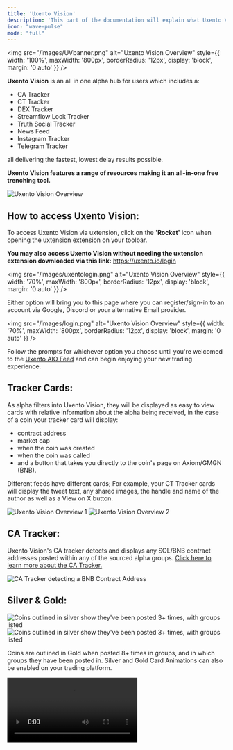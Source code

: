 ```yaml
---
title: 'Uxento Vision'
description: 'This part of the documentation will explain what Uxento Vision is.'
icon: "wave-pulse"
mode: "full"
---
```


<img 
  src="/images/UVbanner.png" 
  alt="Uxento Vision Overview"
  style={{
    width: '100%',
    maxWidth: '800px',
    borderRadius: '12px',
    display: 'block',
    margin: '0 auto'
  }}
/>

**Uxento Vision** is an all in one alpha hub for users which includes a:
- CA Tracker
- CT Tracker
- DEX Tracker 
- Streamflow Lock Tracker 
- Truth Social Tracker 
- News Feed 
- Instagram Tracker 
- Telegram Tracker

all delivering the fastest, lowest delay results possible.

**Uxento Vision features a range of resources making it an all-in-one free trenching tool.**
<Frame caption="Uxento Vision features a range of resources making it an all-in-one free trenching tool.">
  <img 
    src="/images/homepage.png" 
    alt="Uxento Vision Overview"
    style={{
      width: '100%',
      borderRadius: '12px',
      display: 'block',
      margin: '0 auto'
    }}
  />
</Frame>

## How to access Uxento Vision:


To access Uxento Vision via uxtension, click on the **'Rocket'** icon when opening the uxtension extension on your toolbar.

**You may also access Uxento Vision without needing the uxtension extension downloaded via this link:** https://uxento.io/login

<img 
  src="/images/uxentologin.png" 
  alt="Uxento Vision Overview"
  style={{
    width: '70%',
    maxWidth: '800px',
    borderRadius: '12px',
    display: 'block',
    margin: '0 auto'
  }}
/>

Either option will bring you to this page where you can register/sign-in to an account via Google, Discord or your alternative Email provider. 

<img 
  src="/images/login.png" 
  alt="Uxento Vision Overview"
  style={{
    width: '70%',
    maxWidth: '800px',
    borderRadius: '12px',
    display: 'block',
    margin: '0 auto'
  }}
/>

Follow the prompts for whichever option you choose until you're welcomed to the [Uxento AIO Feed](#uxento-aio) and can begin enjoying your new trading experience. 

## Tracker Cards:

As alpha filters into Uxento Vision, they will be displayed as easy to view cards with relative information about the alpha being received, in the case of a coin your tracker card will display:
- contract address
- market cap 
- when the coin was created 
- when the coin was called 
- and a button that takes you directly to the coin's page on Axiom/GMGN (BNB). 

<Note>Different feeds have different cards; For example, your CT Tracker cards will display the tweet text, any shared images, the handle and name of the author as well as a View on X button.</Note>

<Frame>
  <div style={{ 
    display: 'flex', 
    gap: '0.5rem', 
    justifyContent: 'center', 
    flexWrap: 'wrap'
  }}>
    <img 
      src="/images/UV5.png" 
      alt="Uxento Vision Overview 1"
      style={{
        width: '100%',
        maxWidth: '500px',
        borderRadius: '10px',
        display: 'block'
      }}
    />
    <img 
      src="/images/UV4.png" 
      alt="Uxento Vision Overview 2"
      style={{
        width: '100%',
        maxWidth: '500px',
        borderRadius: '10px',
        display: 'block'
      }}
    />
  </div>
</Frame>

## CA Tracker:

Uxento Vision's CA tracker detects and displays any SOL/BNB contract addresses posted within any of the sourced alpha groups. [Click here to learn more about the CA Tracker.](/uxtension#ca-tracker)

<Frame caption="CA Tracker detecting a BNB Contract Address.">
  <img 
    src="/images/trackercard.png" 
    alt="CA Tracker detecting a BNB Contract Address"
    style={{
      width: '100%',
      borderRadius: '12px',
      display: 'block',
      margin: '0 auto'
    }}
  />
</Frame>

## Silver & Gold:

<Frame caption="Coins outlined in silver show they've been posted 3+ times, with groups listed.">
  <img 
    src="/images/uv6.png" 
    alt="Coins outlined in silver show they've been posted 3+ times, with groups listed"
    style={{
      width: '100%',
      borderRadius: '12px',
      display: 'block',
      margin: '0 auto'
    }}
  />
</Frame>

<div style={{ marginBottom: '1.5rem' }}></div>

<Frame caption="Coins outlined in silver show they've been posted 3+ times, with groups listed.">
  <img 
    src="/images/uv7.png"
    alt="Coins outlined in silver show they've been posted 3+ times, with groups listed"
    style={{
      width: '100%',
      borderRadius: '12px',
      display: 'block',
      margin: '0 auto'
    }}
  />
</Frame>

Coins are outlined in Gold when posted 8+ times in groups, and in which groups they have been posted in.
Silver and Gold Card Animations can also be enabled on your trading platform.

<Frame>
  <video
    src="/videos/g&s.mp4"
    controls
    preload="metadata"
    style={{
      width: '100%',
      maxWidth: '800px',
      borderRadius: '12px',
      display: 'block',
      margin: '0 auto'
    }}
  />
</Frame>

[Click here to learn how to enable Silver and Gold card animations for Pulse.](/uxtension#card-animations-gold-and-silver)

## Filter Groups/Trackers:

You can filter which groups/trackers you do and don't want to see using the Settings button.

To access settings simply click the 'Dev Settings' button in the top right of your uxento homepage. 

<img 
  src="/images/newsettings.png" 
  alt="Uxento Vision Overview"
  style={{
    width: '59%',
    maxWidth: '800px',
    borderRadius: '12px',
    display: 'block',
    margin: '0 auto'
  }}
/>

After you have navigated to the Settings page, you can use the pane on the left to find which specific settings you want to adjust.

  <Frame caption="Tick/Untick As Needed">
  <img 
    src="/images/contentfilt.png"
    alt="Tick/Untick As Needed"
    style={{
      width: '100%',
      borderRadius: '12px',
      display: 'block',
      margin: '0 auto'
    }}
  />
</Frame>

<div style={{ marginBottom: '1rem' }}></div>


  <Frame caption="Uxento Vision allows for up to 3 trackers to be selected at once, to view more enable Uxento AIO.">
  <img 
    src="/images/feedsources.png"
    alt="Uxento Vision allows for up to 3 trackers to be selected at once, to view more enable Uxento AIO"
    style={{
      width: '100%',
      borderRadius: '12px',
      display: 'block',
      margin: '0 auto'
    }}
  />
</Frame>


## Streamflow Lock Tracker:

Within Uxento Vision is a handy Streamflow Lock Tracker which provides data of token locks in real-time. 

Streamflow Tracker Cards contain a range of information including the amount/percentage of token locked, how long until tokens unlock, the permissions of the locking contract as well as a **'View Contract'** button to easily view the contract in a new tab. 

  <Frame caption="Streamflow Lock Tracker Card">
  <img 
    src="/images/locktracker.png"
    alt="Streamflow Lock Tracker Card"
    style={{
      width: '59%',
      borderRadius: '12px',
      display: 'block',
      margin: '0 auto'
    }}
  />
</Frame>

## Truth Social Tracker:

Uxento Vision also contains the fastest Truth Social Tracker, providing a real-time, zero delay feed of posts from tracked Truth Social Accounts.


  <Frame caption="Uxento Truth Social Tracker Card
">
  <img 
    src="/images/truthtracker.png"
    alt="Uxento Truth Social Tracker Card"
    style={{
      width: '75%',
      borderRadius: '12px',
      display: 'block',
      margin: '0 auto'
    }}
  />
</Frame>

_If you would like to request any other accounts to be added to the Truth Social Tracker, simply open a ⁠ticket within the [Uxento Discord Server](https://discord.gg/uxento) and let us know!_

## DEX Tracker:

Uxento Vision also comes complete with a DEX Tracker to stay alert when the DEX is paid across any Pump/Bonk token in real time. 


  <Frame caption="Dex Tracker Card">
  <img 
    src="/images/dextracker.png"
    alt="Dex Tracker Card"
    style={{
      width: '79%',
      borderRadius: '12px',
      display: 'block',
      margin: '0 auto'
    }}
  />
</Frame>

Tracker Cards in the DEX Tracker display the coin's ticker, CA and DEXScreener Banner as well as any handy links you may navigate to for further information on the token. 

## Instagram Tracker:

Uxento Vision also offers the fastest Instagram Tracker, allowing you to monitor posts and stories by popular accounts on Instagram in real time. 
The Instagram Tracker can be filtered via the Settings button to exclude/include certain accounts.

## News Feed:

Stay on top of breaking news and trending discussions with uxento's curated News Feed. Much like the above offered trackers, News Feed allows you to focus on only posts from certified news outlets allowing you the possibility to front run news tweets by minutes, even hours. 

The News Feed can be filtered via the Settings button to exclude/include certain predetermined accounts. 

## Filter Tracked CT Accounts:

The same way that you can filter groups and trackers, you are able to filter out tracked CT accounts per your focus. Simply navigate to the settings page and find CT Account Filters under the Content Filters pane. 

You can also use the quick buttons located in the top right of the pane for a range of quick actions:

`Enable All:` Enable All Tracked Accounts<br/>
`Disable All:` Disable All Tracked Accounts<br/>
`Enabled First:` Display Enabled Accounts First (In List)<br/>
`Refresh:` Refresh List<br/>

  <Frame caption="">
  <img 
    src="/images/filterct.png"
    alt="Refresh"
    style={{
      width: '100%',
      borderRadius: '12px',
      display: 'block',
      margin: '0 auto'
    }}
  />
</Frame>

#### Filter Tracked Truth Social Accounts:

As with the above, you may also filter tracked accounts from Truth Social. Simply navigate to the settings page and find Truth Social Filters under the Content Filters pane. 

#### Filter Tracked Instagram Accounts: 
As with the above, tracked Instagram accounts may also be filtered as desired. Simply navigate to the settings pane and find Instagram Account Filters under the Content Filters pane. 

  <Frame caption="Tick and Untick as Needed!">
  <img 
    src="/images/filtig.png"
    alt="Tick and Untick as Needed"
    style={{
      width: '100%',
      borderRadius: '12px',
      display: 'block',
      margin: '0 auto'
    }}
  />
</Frame>

## Show uDev Sell Panel:

Within Uxento Vision you may easily view and manage any tokens held within your uDev Wallets via the Sell Panel which can be shown/hidden by pressing the 'uDev Panel' button at the bottom left of your uxento hompage. 


  <Frame caption="Show Sell Panel Button">
  <img 
    src="/images/showsellpanel.png"
    alt="Show Sell Panel Button"
    style={{
      width: '80%',
      borderRadius: '12px',
      display: 'block',
      margin: '0 auto'
    }}
  />
</Frame>

With the uDev Panel enabled, important information about tokens held within your uDev Wallets such as Volume, Market Cap, Holders and Transactions will be displayed, as well as Quick Sell buttons to easily execute sells. 

  <Frame caption="uDev Sell Panel">
  <img 
    src="/images/sellpanel.png"
    alt="uDev Sell Panel"
    style={{
      width: '100%',
      borderRadius: '12px',
      display: 'block',
      margin: '0 auto'
    }}
  />
</Frame>

[You may also generate uDev PnLs via the sell panel. To learn more click here.](/uDev#generate-udev-pnl) 

## Uxento AIO (Swap Feeds):

With Uxento AIO you can combine **all of the above** trackers into one tab.

By default, Uxento AIO is displayed to provide the most compact experience possible, but if you need to change between Vision/AIO or other panels you can do so by clicking the buttons in the tools panel located at the top of your uxento homepage, to swap between uxento tools.

  <Frame caption="The All-In-One Button in your tools panel">
  <img 
    src="/images/aio.png"
    alt="The All-In-One Button in your tools panel"
    style={{
      width: '100%',
      borderRadius: '12px',
      display: 'block',
      margin: '0 auto'
    }}
  />
</Frame>

<div style={{ marginBottom: '1rem' }}></div>


  <Frame caption="Uxento AIO In Action
">
  <img 
    src="/images/aiocard.avif"
    alt="Uxento AIO In Action"
    style={{
      width: '100%',
      borderRadius: '12px',
      display: 'block',
      margin: '0 auto'
    }}
  />
</Frame>

<div style={{ marginBottom: '1rem' }}></div>

  <Frame caption="Uxento AIO allows you to easily sidebar Uxento Vision.
">
  <img 
    src="/images/aiosplit.avif"
    alt="Uxento AIO allows you to easily sidebar Uxento Vision"
    style={{
      width: '100%',
      borderRadius: '12px',
      display: 'block',
      margin: '0 auto'
    }}
  />
</Frame>




You can edit what you do or don't want to see in Uxento AIO/Uxento Vision, by clicking the settings button, navigating to **'Feed Sources'** and ticking/unticking the filters provided.


  <Frame caption="Tick/Untick as needed!
">
  <img 
    src="/images/feedsources2.png"
    alt="Refresh"
    style={{
      width: '100%',
      borderRadius: '12px',
      display: 'block',
      margin: '0 auto'
    }}
  />
</Frame>


## Search Anything:

You may use the **'Search Anything'** function located at the top of your uxento homepage to find any tool, setting or page in uxento and more efficiently refine your settings. You may also click **'/' on your keyboard** to quickly open the search panel.

  <Frame caption="Search Anything">
  <img 
    src="/images/searchanything.png"
    alt="Search Anything"
    style={{
      width: '100%',
      borderRadius: '12px',
      display: 'block',
      margin: '0 auto'
    }}
  />
</Frame>


## Pause Feed:

You can easily pause your All-In-One/Uxento Vision feed for better readability by hovering your mouse over the feed. 

## AIO Reverse Order:
If you prefer to receive new alpha from the bottom up on your Uxento AIO feed, you can simply hit the Sort Order button located at the bottom of your uxento homepage. 

  <Frame caption="">
  <img 
    src="/images/sortorder.png"
    alt="Refresh"
    style={{
      width: '100%',
      borderRadius: '12px',
      display: 'block',
      margin: '0 auto'
    }}
  />
</Frame>

## Translate Content: 

Uxento Vision contains a built-in translator for users to easily translate posts into their native or preferred language. 

To set-up Translations, navigate to the Translations Panel in the Uxento Vision Settings button (accessible via the drop down under your profile avatar) and using the drop down menu next to Translate Language you can choose from one of 34 languages to translate to. 

  <Frame caption="Notification Settings Button">
  <img 
    src="/images/translate.png"
    alt="Notification Settings Button"
    style={{
      width: '100%',
      borderRadius: '12px',
      display: 'block',
      margin: '0 auto'
    }}
  />
</Frame>

Once enabled, simply click the Translate button next to any post on your Uxento Vision feed. 

  <Frame caption="">
  <div style={{ display: 'flex', flexDirection: 'column', gap: '1rem', alignItems: 'center' }}>
    <img 
      src="/images/translate2.png"
      alt="Exact Keyword Detection"
      style={{
        width: '100%',
        maxWidth: '1000px',
        borderRadius: '12px',
        display: 'block'
      }}
    />
    <img 
      src="/images/translate3.png"
      alt="Partial Keyword Detection"
      style={{
        width: '100%',
        maxWidth: '1000px',
        borderRadius: '12px',
        display: 'block'
      }}
    />
  </div>
</Frame>

You may also enable Auto-Translate to automatically translate non-English content into your preferred language. 

## Notification Sounds:

You can easily enable Notification Sounds within Uxento Vision to ensure you never miss a play. To do this, click the Settings button in Uxento Vision (as shown above), and then click the Notification Settings button. 


  <Frame caption="Notification Settings Button">
  <img 
    src="/images/notifsounds.png"
    alt="Notification Settings Button"
    style={{
      width: '100%',
      borderRadius: '12px',
      display: 'block',
      margin: '0 auto'
    }}
  />
</Frame>

You can then choose to enable one of up to 6 unique sounds to play whenever one of the trackers receives alpha.

## Keyword Alerts:

You may also get highlighted alerts and custom sounds when specific keywords appear in your feeds. 

To set this up, simply navigate to the Settings pane, and click on Keyword Alerts. 

**Under this panel you can add:**

`Ticker Detection:`<br/>
Automatically detects and highlights any cryptocurrency tickers such as **\$BTC, \$ETH, \$PEPE.**

  <Frame caption="">
  <img 
    src="/images/tickerdet.png"
    alt="Refresh"
    style={{
      width: '100%',
      borderRadius: '12px',
      display: 'block',
      margin: '0 auto'
    }}
  />
</Frame>

`CA Detection:`<br/>
Automatically detect and highlight any posted Solana contract addresses.

  <Frame caption="">
  <img 
    src="/images/cadet.png"
    alt="Refresh"
    style={{
      width: '100%',
      borderRadius: '12px',
      display: 'block',
      margin: '0 auto'
    }}
  />
</Frame>

`Keyword Alerts:`<br/>
Create custom alerts for specific words or phrases in your feeds.

  <Frame caption="">
  <img 
    src="/images/keywordalerts.png"
    alt="Refresh"
    style={{
      width: '100%',
      borderRadius: '12px',
      display: 'block',
      margin: '0 auto'
    }}
  />
</Frame>

<div style={{ marginBottom: '1rem' }}></div>

  <Frame caption="">
  <img 
    src="/images/keywordalerts2.png"
    alt="Refresh"
    style={{
      width: '100%',
      borderRadius: '12px',
      display: 'block',
      margin: '0 auto'
    }}
  />
</Frame>

Each parameter can be set up with custom sound/color alerts to ensure you don't miss a single thing. Additionally, you may also refine whether you want Keyword Alerts to apply for Exact or Partial phrases. 

**Exact** = The word has to be by itself for it to detect it as a keyword (e.g. 'Elon'). <br />
**Partial** = The word can be within other words and will still detect the keyword in it (e.g. 'Elongate').

_Simply select which type of alert you wish to set, by clicking Exact or Partial._

  <Frame caption="Exact vs Partial Keyword Detection">
  <div style={{ display: 'flex', gap: '1rem', justifyContent: 'center', alignItems: 'flex-start' }}>
    <img 
      src="/images/exact.png"
      alt="Exact Keyword Detection"
      style={{
        width: '97%',
        maxWidth: '500px',
        borderRadius: '12px',
        display: 'block'
      }}
    />
    <img 
      src="/images/partial.png"
      alt="Partial Keyword Detection"
      style={{
        width: '100%',
        maxWidth: '500px',
        borderRadius: '12px',
        display: 'block'
      }}
    />
  </div>
</Frame>

<div style={{ marginBottom: '1rem' }}></div>


  <Frame caption="">
  <img 
    src="/images/keywordalerts3.png"
    alt="Refresh"
    style={{
      width: '100%',
      borderRadius: '12px',
      display: 'block',
      margin: '0 auto'
    }}
  />
</Frame>

## Export/Import CT Tracker Notifications:

You may export/import custom configurations for Uxento Vision's CT Tracker so that you may share, or use other’s configurations. 

To do this, simply navigate to the Custom CT Accounts panel within your Notifications settings and click ‘Export’ to save your data as a .json file, or ‘Import’ if you have a .json file to import.

  <Frame caption="Click Import/Export">
  <img 
    src="/images/exportCT.png"
    alt="Click Import/Export"
    style={{
      width: '100%',
      borderRadius: '12px',
      display: 'block',
      margin: '0 auto'
    }}
  />
</Frame>

## Profile Customization:
Within the settings menu under the _Profile_ section, you may further customize your Uxento Vision/uDev profile as well as manage all devices currently logged into your uxento account.

  <Frame caption="Profile Settings">
  <img 
    src="/images/profilesettings.png"
    alt="Profile Settings"
    style={{
      width: '100%',
      borderRadius: '12px',
      display: 'block',
      margin: '0 auto'
    }}
  />
</Frame>


To update your name or avatar, click the Profile tab. To view or manage active sessions, go to the **Active Sessions** tab, if you wish to terminate any or all sessions, you can do so by clicking the individual 'Delete' icons situated next to each listed session, or simply clicking **'Terminate All'.** 

  <Frame caption="Active Sessions View">
  <img 
    src="/images/activesessions.png"
    alt="Active Sessions View"
    style={{
      width: '100%',
      borderRadius: '12px',
      display: 'block',
      margin: '0 auto'
    }}
  />
</Frame>